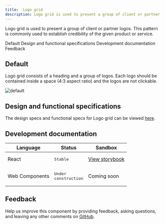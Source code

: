 ```yaml
---
title:  Logo grid
description: Logo grid is used to present a group of client or partner logos. This pattern is commonly used to establish credibility of the given product or service. 
---
```


<PageDescription>

Logo grid is used to present a group of client or partner logos. This pattern is commonly used to establish credibility of the given product or service. 

</PageDescription>

<AnchorLinks>

<AnchorLink>Default</AnchorLink>
<AnchorLink>Design and functional specifications</AnchorLink>
<AnchorLink>Development documentation</AnchorLink>
<AnchorLink>Feedback</AnchorLink>

</AnchorLinks>

## Default
Logo grid consists of a heading and a group of logos. Each logo should be contained inside a space (4:3 aspect ratio) and the logos are not clickable.

![default](../..//images/pattern/logo-grid/logo-grid.jpg)

## Design and functional specifications

The design specs and functional specs for Logo grid can be viewed [here](https://ibm.box.com/s/2c2dt2fivbmbcce29oul7hjaktjaqj26).

## Development documentation

| Language      | Status        | Sandbox                                                                              |
| ------------- | -----------   | ------------------------------------------------------------------------             |
| React         | <div><span class="bx--tag bx--tag--green"><pre>Stable</pre></span></div>        | [View storybook](https://ibmdotcom-react.mybluemix.net/?path=/story/patterns-blocks-logogrid--default)     |
| Web Components       | <div><span class="bx--tag bx--tag--cool-gray"><pre>Under construction</pre></span></div>  | Coming soon |

## Feedback

Help us improve this component by providing feedback, asking questions, and leaving any other comments on [GitHub](https://github.com/carbon-design-system/ibm-dotcom-library).
